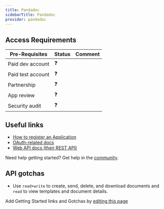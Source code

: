 ```yaml
---
title: Pandadoc
sidebarTitle: Pandadoc
provider: pandadoc
---
```



<Overview />
<PreBuiltTooling provider={providers[pageMetadata.provider]} />
<PreBuiltUseCases />

## Access Requirements
| Pre-Requisites | Status | Comment|
| - | - | - |
| Paid dev account | ❓ |  |
| Paid test account | ❓ |  |
| Partnership | ❓ | |
| App review | ❓ |  |
| Security audit | ❓ | |



## Useful links

-   [How to register an Application](https://developers.pandadoc.com/reference/authentication-process#1-setup-an-application)
-   [OAuth-related docs](https://developers.pandadoc.com/reference/authentication-process)
-   [Web API docs (their REST API)](https://developers.pandadoc.com/reference/about)

<Tip>Need help getting started? Get help in the [community](https://nango.dev/slack).</Tip>

## API gotchas

-   Use `read+write` to create, send, delete, and download documents and `read` to view templates and document details.

<Note>Add Getting Started links and Gotchas by [editing this page](https://github.com/nangohq/nango/tree/master/docs-v2/integrations/all/pandadoc.mdx)</Note>
